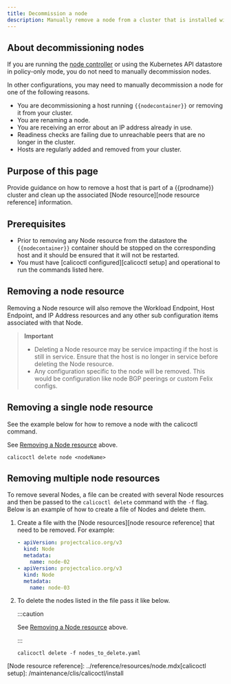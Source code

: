 ```yaml
---
title: Decommission a node
description: Manually remove a node from a cluster that is installed with Calico.
---
```


## About decommissioning nodes

If you are running the [node controller](../reference/kube-controllers/configuration.mdx)
or using the Kubernetes API datastore in policy-only mode, you do not need to manually decommission nodes.

In other configurations, you may need to manually decommission a node for one
of the following reasons.

- You are decommissioning a host running `{{nodecontainer}}` or removing it from your
  cluster.
- You are renaming a node.
- You are receiving an error about an IP address already in use.
- Readiness checks are failing due to unreachable peers that are no longer in the
  cluster.
- Hosts are regularly added and removed from your cluster.

## Purpose of this page

Provide guidance on how to remove a host that is part of a {{prodname}} cluster
and clean up the associated [Node resource][node resource reference]
information.

## Prerequisites

- Prior to removing any Node resource from the datastore the `{{nodecontainer}}`
  container should be stopped on the corresponding host and it should be
  ensured that it will not be restarted.
- You must have [calicoctl configured][calicoctl setup] and operational to run
  the commands listed here.

## Removing a node resource

Removing a Node resource will also remove the Workload Endpoint, Host
Endpoint, and IP Address resources and any other sub configuration items
associated with that Node.

> **Important**
>
> - Deleting a Node resource may be service impacting if the host is still in
>   service. Ensure that the host is no longer in service before deleting the
>   Node resource.
> - Any configuration specific to the node will be removed. This would be
>   configuration like node BGP peerings or custom Felix configs.

## Removing a single node resource

See the example below for how to remove a node with the calicoctl command.

See [Removing a Node resource](#removing-a-node-resource) above.

```batch
calicoctl delete node <nodeName>
```

## Removing multiple node resources

To remove several Nodes, a file can be created with several Node resources and
then be passed to the `calicoctl delete` command with the `-f` flag.
Below is an example of how to create a file of Nodes and delete them.

1. Create a file with the [Node resources][node resource reference] that need
   to be removed. For example:

   ```yaml
   - apiVersion: projectcalico.org/v3
     kind: Node
     metadata:
       name: node-02
   - apiVersion: projectcalico.org/v3
     kind: Node
     metadata:
       name: node-03
   ```

2. To delete the nodes listed in the file pass it like below.

   :::caution

   See [Removing a Node resource](#removing-a-node-resource) above.

   :::

   ```batch
   calicoctl delete -f nodes_to_delete.yaml
   ```

[Node resource reference]: ../reference/resources/node.mdx[calicoctl setup]: /maintenance/clis/calicoctl/install

